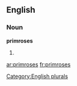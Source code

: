 ==English==

===Noun===
'''primroses'''

# {{plural of|[[primrose]]}}

[[Category:English plurals]]

[[ar:primroses]]
[[fr:primroses]]